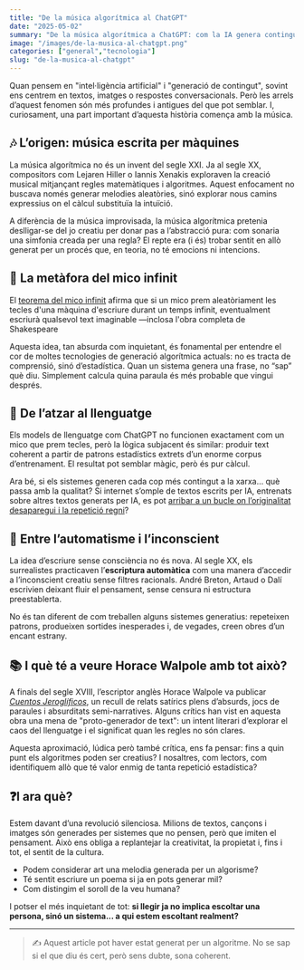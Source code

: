 ```yaml
---
title: "De la música algorítmica al ChatGPT"
date: "2025-05-02"
summary: "De la música algorítmica a ChatGPT: com la IA genera contingut, què hi té a veure el mico infinit i quines preguntes obre sobre la creativitat."
image: "/images/de-la-musica-al-chatgpt.png" 
categories: ["general","tecnologia"]
slug: "de-la-musica-al-chatgpt"
---
```


Quan pensem en "intel·ligència artificial" i "generació de contingut", sovint ens centrem en textos, imatges o respostes conversacionals. Però les arrels d’aquest fenomen són més profundes i antigues del que pot semblar. I, curiosament, una part important d’aquesta història comença amb la música.

## 🎶 L’origen: música escrita per màquines

La música algorítmica no és un invent del segle XXI. Ja al segle XX, compositors com Lejaren Hiller o Iannis Xenakis exploraven la creació musical mitjançant regles matemàtiques i algoritmes. Aquest enfocament no buscava només generar melodies aleatòries, sinó explorar nous camins expressius on el càlcul substituïa la intuïció.

A diferència de la música improvisada, la música algorítmica pretenia deslligar-se del jo creatiu per donar pas a l’abstracció pura: com sonaria una simfonia creada per una regla? El repte era (i és) trobar sentit en allò generat per un procés que, en teoria, no té emocions ni intencions.

## 🐒 La metàfora del mico infinit

El [teorema del mico infinit](https://es.wikipedia.org/wiki/Teorema_del_mono_infinito]) afirma que si un mico prem aleatòriament les tecles d'una màquina d'escriure durant un temps infinit, eventualment escriurà qualsevol text imaginable —inclosa l'obra completa de Shakespeare

Aquesta idea, tan absurda com inquietant, és fonamental per entendre el cor de moltes tecnologies de generació algorítmica actuals: no es tracta de comprensió, sinó d’estadística. Quan un sistema genera una frase, no “sap” què diu. Simplement calcula quina paraula és més probable que vingui després.

## 🤖 De l’atzar al llenguatge

Els models de llenguatge com ChatGPT no funcionen exactament com un mico que prem tecles, però la lògica subjacent és similar: produir text coherent a partir de patrons estadístics extrets d’un enorme corpus d’entrenament. El resultat pot semblar màgic, però és pur càlcul.

Ara bé, si els sistemes generen cada cop més contingut a la xarxa… què passa amb la qualitat? Si internet s’omple de textos escrits per IA, entrenats sobre altres textos generats per IA, es pot [arribar a un bucle on l’originalitat desaparegui i la repetició regni](https://aeon.co/essays/who-needs-ai-text-generation-when-theres-erasmus-of-rotterdam?utm_source=rss-feed)?

## 🧠 Entre l’automatisme i l’inconscient

La idea d’escriure sense consciència no és nova. Al segle XX, els surrealistes practicaven l’**escriptura automàtica** com una manera d’accedir a l’inconscient creatiu sense filtres racionals. André Breton, Artaud o Dalí escrivien deixant fluir el pensament, sense censura ni estructura preestablerta.

No és tan diferent de com treballen alguns sistemes generatius: repeteixen patrons, produeixen sortides inesperades i, de vegades, creen obres d’un encant estrany.

## 📚 I què té a veure Horace Walpole amb tot això?

A finals del segle XVIII, l’escriptor anglès Horace Walpole va publicar [*Cuentos Jeroglíficos*](https://isbndb.com/search/books/Cuentos%2BJerogl%C3%ADficos), un recull de relats satírics plens d’absurds, jocs de paraules i absurditats semi-narratives. Alguns crítics han vist en aquesta obra una mena de "proto-generador de text": un intent literari d’explorar el caos del llenguatge i el significat quan les regles no són clares.

Aquesta aproximació, lúdica però també crítica, ens fa pensar: fins a quin punt els algoritmes poden ser creatius? I nosaltres, com lectors, com identifiquem allò que té valor enmig de tanta repetició estadística?

## ❓I ara què?

Estem davant d’una revolució silenciosa. Milions de textos, cançons i imatges són generades per sistemes que no pensen, però que imiten el pensament. Això ens obliga a replantejar la creativitat, la propietat i, fins i tot, el sentit de la cultura.

- Podem considerar art una melodia generada per un algorisme?
- Té sentit escriure un poema si ja en pots generar mil?
- Com distingim el soroll de la veu humana?

I potser el més inquietant de tot: **si llegir ja no implica escoltar una persona, sinó un sistema... a qui estem escoltant realment?**

---

> ✍️ Aquest article pot haver estat generat per un algoritme. No se sap si el que diu és cert, però sens dubte, sona coherent.
